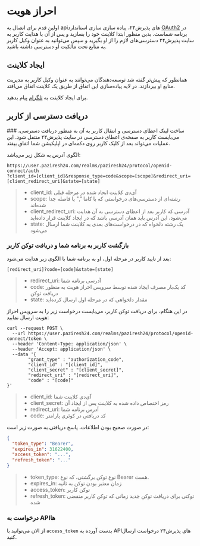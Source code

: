 # احراز هویت
اولین قدم برای اتصال به api‌های پذیرش۲۴، پیاده سازی سازی استاندارد [OAuth2](https://oauth.net/2/) در برنامه‌ شماست. بدین منظور ابتدا کلاینت خود را بسازید و پس از آن با هدایت کاربر به سایت پذیرش۲۴ دسترسی‌های لازم را از او بگیرید و سپس می‌توانید به عنوان وکیل کاربر به منابع تحت مالکیت او دسترسی داشته باشید.

## ایجاد کلاینت
همانطور که پیش‌تر گفته شد توسعه‌دهندگان می‌توانند به عنوان وکیل کاربر به مدیریت منابع او بپردازند. در لایه پیاده‌سازی این اتفاق از طریق یک کلاینت اتفاق می‌افتد. 

برای ایجاد کلاینت به [تلگرام](https://t.me/amirhbeigi) پیام بدهید.

## دریافت دسترسی از کاربر


<Steps >
### ساخت لینک اعطای دسترسی و انتقال کاربر به آن
به منظور دریافت دسترسی، می‌بایست کاربر به صفحه‌ی اعطای دسترسی در سایت پذیرش۲۴ منتقل شود. این عملیات می‌تواند بعد از کلیک کاربر روی دکمه‌ای در اپلیکیشن شما اتفاق بیفتد.

الگوی آدرس به شکل زیر می‌باشد:

```curl
https://user.paziresh24.com/realms/paziresh24/protocol/openid-connect/auth
?client_id=[client_id]&response_type=code&scope=[scope]&redirect_uri=[client_redirect_uri]&state=[state]

```

> - client_id: آی‌دی کلاینت ایجاد شده در مرحله قبلی
> - scope: رشته‌ای از دسترسی‌های درخواستی که با کاما "," یا فاصله جدا شده‌اند
> - client_redirect_uri: آدرسی که کاربر بعد از اعطای دسترسی به آن هدایت می‌شود، این آدرس باید همان آدرسی باشد که در ایجاد کلاینت قرار داده‌اید
> - state: یک رشته دلخواه که در درخواست‌های بعدی به کلاینت شما ارسال می‌شود
 
### بازگشت کاربر به برنامه شما و دریافت توکن کاربر
 
بعد از تایید کاربر در مرحله اول، او به برنامه شما با الگوی زیر هدایت می‌شود:

```text
[redirect_uri]?code=[code]&state=[state]
```

> - redirect_uri: آدرسی برنامه شما
> - code: کد یک‌بار مصرف ایجاد شده توسط سرویس احراز هویت به منظور دریافت توکن
> - state: مقدار دلخواهی که در مرحله اول ارسال کرده‌اید

در این هنگام، برای دریافت توکن کاربر، می‌بایست درخواست زیر را به سرویس احراز هویت ارسال نمایید:

```curl
curl --request POST \
  --url https://user.paziresh24.com/realms/paziresh24/protocol/openid-connect/token \
  --header 'Content-Type: application/json' \
  --header 'Accept: application/json' \
  --data '{
        "grant_type" : "authorization_code",
        "client_id" : "[client_id]",
        "client_secret" : "[client_secret]",
        "redirect_uri" : "[redirect_uri]",
        "code" : "[code]"
}'
```

> - client_id: آی‌دی کلاینت شما
> - client_secret: رمز اختصاص داده شده به کلاینت پس از ایجاد آن
> - redirect_uri: آدرس برنامه شما
> - code: کد دریافتی در کوئری پارامتر

در صورت صحیح بودن اطلاعات، پاسخ دریافتی به صورت زیر است:

```json
{
  "token_type": "Bearer",
  "expires_in": 31622400,
  "access_token": "...",
  "refresh_token": "..."
}
```
 
> - token_type: نوع توکن برگشتی، که نوع Bearer هست.
> - expires_in: زمان معتبر بودن توکن به ثانیه
> - access_token: توکن کاربر
> - refresh_token: توکنی برای دریافت توکن جدید زمانی که توکن کاربر منقضی شده

### درخواست به APIها

از الان می‌توانید با `access_token` بدست آورده به APIهای پذیرش۲۴ درخواست ارسال کنید.
</Steps>